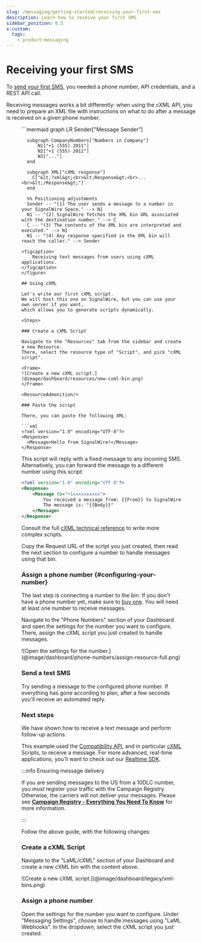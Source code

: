 ```yaml
---
slug: /messaging/getting-started/receiving-your-first-sms
description: Learn how to receive your first SMS.
sidebar_position: 0.5
x-custom:
  tags:
    - product:messaging
---
```



# Receiving your first SMS

To [send your first SMS](/messaging/getting-started/sending-your-first-sms), you needed a
phone number, API credentials, and a REST API call.

Receiving messages works a bit differently: when using the cXML API,
you need to prepare an XML file with instructions on what to do after a message
is received on a given phone number.

<figure>
  ```mermaid
  graph LR
      Sender["Message Sender"]

      subgraph CompanyNumbers["Numbers in Company"]
          N1["+1 (555) 2011"]
          N2["+1 (555) 2012"]
          N3["..."]
      end

      subgraph XML["cXML response"]
        C["&lt;?xml&gt;<br>&lt;Response&gt;<br>...<br>&lt;/Response&gt;"]
      end

      %% Positioning adjustments
      Sender -- "(1) The user sends a message to a number in your SignalWire Space." --> N1
      N1 -- "(2) SignalWire fetches the XML bin URL associated with the destination number." --> C
      C -- "(3) The contents of the XML bin are interpreted and executed." --> N1
      N1 -- "(4) Any response specified in the XML bin will reach the caller." --> Sender
  ```
  <figcaption>
      Receiving text messages from users using cXML applications.
  </figcaption>
</figure>

## Using cXML

Let's write our first cXML script. 
We will host this one on SignalWire, but you can use your own server if you want,
which allows you to generate scripts dynamically.

<Steps>

### Create a cXML Script

Navigate to the "Resources" tab from the sidebar and create a new Resource. 
There, select the resource type of "Script", and pick "cXML script". 

<Frame>
  ![Create a new cXML script.](@image/dashboard/resources/new-cxml-bin.png)
</Frame>

<ResourceAdmonition/>

### Paste the script

There, you can paste the following XML:

```xml
<?xml version="1.0" encoding="UTF-8"?>
<Response>
    <Message>Hello from SignalWire!</Message>
</Response>
```

This script will reply with a fixed message to any incoming SMS. 
Alternatively, you can forward the message to a different number using this script:

```xml
<?xml version="1.0" encoding="UTF-8"?>
<Response>
    <Message to="+1xxxxxxxxxx">
        You received a message from: {{From}} to SignalWire number: {{To}}.
        The message is: "{{Body}}"
    </Message>
</Response>
```

Consult the full [cXML technical reference](/compatibility-api/cxml) 
to write more complex scripts.

Copy the Request URL of the script you just created, then read the next section to configure a number to handle messages using that bin.

### Assign a phone number {#configuring-your-number}

The last step is connecting a number to the bin. 
If you don't have a phone number yet, make sure to 
[buy one](/platform/phone-numbers/getting-started/buying-a-phone-number). 
You will need at least one number to receive messages.

Navigate to the "Phone Numbers" section of your Dashboard and open the settings for the number you want to configure.
There, assign the cXML script you just created to handle messages.

<Frame>
  ![Open the settings for the number.](@image/dashboard/phone-numbers/assign-resource-full.png)
</Frame>

### Send a test SMS

Try sending a message to the configured phone number.
If everything has gone according to plan, after a few seconds you'll receive an automated reply.

### Next steps

We have shown how to receive a text message and perform follow-up actions.

This example used the [Compatibility API](/compatibility-api), 
and in particular [cXML](compatibility-api/cxml/index.mdx) Scripts, 
to receive a message. 
For more advanced, real-time applications, you'll want to check out our 
[Realtime SDK](/sdks/realtime-sdk/).

</Steps>

:::info Ensuring message delivery

If you are sending messages to the US from a 10DLC number, 
you _must_ register your traffic with the Campaign Registry. 
Otherwise, the carriers will not deliver your messages. 
Please see [**Campaign Registry - Everything You Need To Know**](/messaging/get-started/campaign-registry) for more information.

:::

<LegacyInstructions/>

<AccordionGroup>

<Accordion title="cXML Scripts in the Legacy Dashboard" description="Follow these steps if your SignalWire Space is on the Legacy Dashboard">

Follow the above guide, with the following changes:

### Create a cXML Script

Navigate to the "LaML/cXML" section of your Dashboard and create a new cXML bin with the content above.

<Frame>
  ![Create a new cXML script.](@image/dashboard/legacy/xml-bins.png)
</Frame>

### Assign a phone number

Open the settings for the number you want to configure. 
Under "Messaging Settings", choose to handle messages using "LaML Webhooks". 
In the dropdown, select the cXML script you just created.

</Accordion>

<UiAccordion/>

</AccordionGroup>